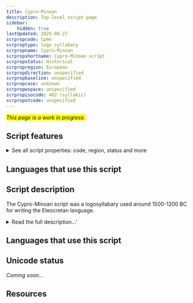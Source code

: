 ```yaml
---
title: Cypro-Minoan
description: Top-level script page
sidebar:
    hidden: true
lastUpdated: 2025-08-27
scrpropcode: Cpmn
scrproptype: logo-syllabary
scrpropname: Cypro-Minoan
scrpropshortname: Cypro-Minoan script
scrpropstatus: Historical
scrpropregion: European
scrpropdirection: unspecified
scrpropbaseline: unspecified
scrpropcase: unknown
scrpropwspace: unspecified
scrpropisocode: 402 (syllabic)
scrpropotcode: unspecified
---
```


<span style='background-color:yellow'>_This page is a work in progress._</span>


## Script features

<details>
<summary> See all script properties: code, region, status and more</summary>
<ScriptInfo />
</details>

## Languages that use this script

<WsList script='Cpmn' wsMax='5' />

## Script description

The Cypro-Minoan script was a logosyllabary used around 1500-1200 BC for writing the Eteocretan language.

<details>
<summary>Read the full description...'</summary>The name of the script reflects the possibilities that it derived from a Minoan script and is ancestral to the [Cypriot](/scrlang/script-cprt) script.
</details>

## Languages that use this script

<WsList script='Cpmn' wsMax='5' />

## Unicode status

_Coming soon..._

## Resources

<ScriptResources detailSummary='seemore' />

